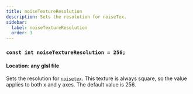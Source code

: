 ```yaml
---
title: noiseTextureResolution
description: Sets the resolution for noiseTex.
sidebar:
  label: noiseTextureResolution
  order: 3
---
```


### `const int noiseTextureResolution = 256;`

#### Location: any glsl file

Sets the resolution for [`noisetex`](/reference/buffers/noisetex). This texture is always square, so the value applies to both x and y axes. The default value is 256.